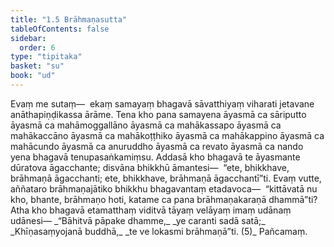 ```yaml
---
title: "1.5 Brāhmaṇasutta"
tableOfContents: false
sidebar:
  order: 6
type: "tipitaka"
basket: "su"
book: "ud"
---
```



<DynamicBreadcrumb />

<Division number="5" book="ud" bookNo="18" page="80">

<Paragraph number="23" book="ud">
Evaṃ me sutaṃ—  ekaṃ samayaṃ bhagavā sāvatthiyaṃ viharati jetavane anāthapiṇḍikassa ārāme. Tena kho pana samayena āyasmā ca sāriputto āyasmā ca mahāmoggallāno āyasmā ca mahākassapo āyasmā ca mahākaccāno āyasmā ca mahākoṭṭhiko āyasmā ca mahākappino āyasmā ca mahācundo āyasmā ca anuruddho āyasmā ca revato āyasmā ca nando yena bhagavā tenupasaṅkamiṃsu.
</Paragraph>

<Paragraph number="24" book="ud">
Addasā kho bhagavā te āyasmante dūratova āgacchante; disvāna bhikkhū āmantesi—  “ete, bhikkhave, brāhmaṇā āgacchanti; ete, bhikkhave, brāhmaṇā āgacchantī”ti. Evaṃ vutte, aññataro brāhmaṇajātiko bhikkhu bhagavantaṃ etadavoca—  “kittāvatā nu kho, bhante, brāhmaṇo hoti, katame ca pana brāhmaṇakaraṇā dhammā”ti?
</Paragraph>

<Paragraph number="25" book="ud">
Atha kho bhagavā etamatthaṃ viditvā tāyaṃ velāyaṃ imaṃ udānaṃ udānesi—
</Paragraph>

<Paragraph number="26" type="verses" book="ud">
_“Bāhitvā pāpake dhamme,_  
_ye caranti sadā satā;_  
_Khīṇasaṃyojanā buddhā,_  
_te ve lokasmi brāhmaṇā”ti. (5)_  


</Paragraph>
</Division>

<Paragraph number="27" type="center" book="ud">
Pañcamaṃ.
</Paragraph>